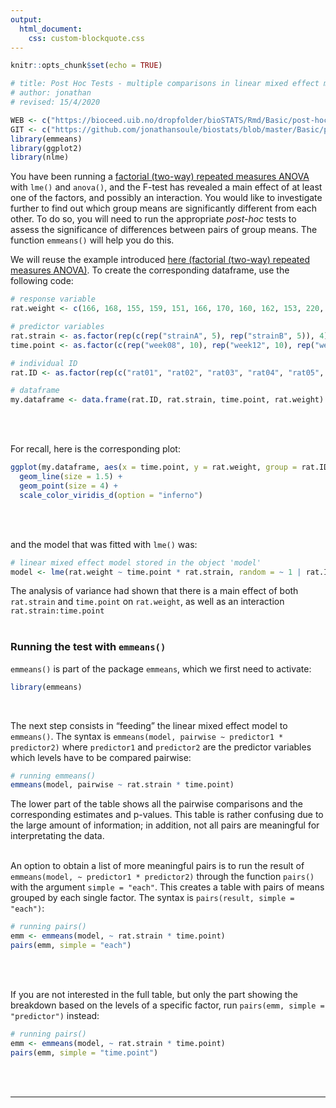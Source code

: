 ```yaml
---
output:
  html_document:
    css: custom-blockquote.css
--- 
```


```r
knitr::opts_chunk$set(echo = TRUE)

# title: Post Hoc Tests - multiple comparisons in linear mixed effect models [factorial design]
# author: jonathan
# revised: 15/4/2020

WEB <- c("https://bioceed.uib.no/dropfolder/bioSTATS/Rmd/Basic/post-hoc tests/post-hoc-tests-lme2.html")
GIT <- c("https://github.com/jonathansoule/biostats/blob/master/Basic/post-hoc tests/post-hoc-tests-lme2.Rmd")
library(emmeans)
library(ggplot2)
library(nlme)
```
You have been running a [factorial (two-way) repeated measures ANOVA](https://biostats.w.uib.no/factorial-repeated-measures-anova-two-way-repeated-measures-anova/){target="_blank"} with `lme()` and `anova()`, and the F-test has revealed a main effect of at least one of the factors, and possibly an interaction. You would like to investigate further to find out which group means are significantly different from each other. To do so, you will need to run the appropriate *post-hoc* tests to assess the significance of differences between pairs of group means. The function `emmeans()` will help you do this.

We will reuse the example introduced [here (factorial (two-way) repeated measures ANOVA)](https://biostats.w.uib.no/factorial-repeated-measures-anova-two-way-repeated-measures-anova/){target="_blank"}.
To create the corresponding dataframe, use the following code:
```r
# response variable
rat.weight <- c(166, 168, 155, 159, 151, 166, 170, 160, 162, 153, 220, 230, 223, 233, 229, 262, 274, 267, 283, 274, 261, 275, 264, 280, 282, 343, 354, 351, 359, 349, 297, 311, 305, 315, 303, 375, 399, 388, 405, 395)

# predictor variables
rat.strain <- as.factor(rep(c(rep("strainA", 5), rep("strainB", 5)), 4))
time.point <- as.factor(c(rep("week08", 10), rep("week12", 10), rep("week16", 10), rep("week20", 10)))

# individual ID
rat.ID <- as.factor(rep(c("rat01", "rat02", "rat03", "rat04", "rat05", "rat06", "rat07", "rat08", "rat09", "rat10"), 4))

# dataframe
my.dataframe <- data.frame(rat.ID, rat.strain, time.point, rat.weight)
```
<br/><br/>

For recall, here is the corresponding plot:
```r
ggplot(my.dataframe, aes(x = time.point, y = rat.weight, group = rat.ID, shape = rat.strain, color = rat.ID)) +
  geom_line(size = 1.5) +
  geom_point(size = 4) +
  scale_color_viridis_d(option = "inferno")
```
<br/><br/>

and the model that was fitted with `lme()` was:
```r
# linear mixed effect model stored in the object 'model'
model <- lme(rat.weight ~ time.point * rat.strain, random = ~ 1 | rat.ID, data = my.dataframe)
```
The analysis of variance had shown that there is a main effect of both `rat.strain` and `time.point` on `rat.weight`, as well as an interaction `rat.strain:time.point`
<br/><br/>

### Running the test with `emmeans()`

`emmeans()` is part of the package `emmeans`, which we first need to activate:
```r
library(emmeans)
```
<br/>

The next step consists in "feeding" the linear mixed effect model to `emmeans()`. The syntax is `emmeans(model, pairwise ~ predictor1 * predictor2)` where `predictor1` and `predictor2` are the predictor variables which levels have to be compared pairwise:
```r
# running emmeans()
emmeans(model, pairwise ~ rat.strain * time.point)
```
The lower part of the table shows all the pairwise comparisons and the corresponding estimates and p-values. This table is rather confusing due to the large amount of information; in addition, not all pairs are meaningful for interpretating the data.
<br/><br/>

An option to obtain a list of more meaningful pairs is to run the result of `emmeans(model, ~ predictor1 * predictor2)` through the function `pairs()` with the argument `simple = "each"`. This creates a table with pairs of means grouped by each single factor. The syntax is `pairs(result, simple = "each")`: 
```r
# running pairs()
emm <- emmeans(model, ~ rat.strain * time.point)
pairs(emm, simple = "each")
```
<br/><br/>

If you are not interested in the full table, but only the part showing the breakdown based on the levels of a specific factor, run `pairs(emm, simple = "predictor")` instead:
```r
# running pairs()
emm <- emmeans(model, ~ rat.strain * time.point)
pairs(emm, simple = "time.point")
```

<br/><br/>

***
<!-- UNCOMMENT TO ACTIVATE
Get the Rmarkdown file corresponding to this page on [GitHub](`r GIT`){target="_blank"}.
-->

